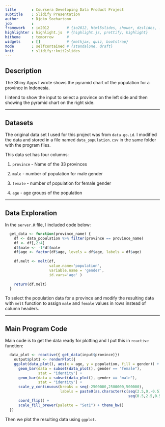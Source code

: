 ---
title       : Coursera Developing Data Product Project
subtitle    : Slidify Presentation
author      : Djoko Soehartono
job         : 
framework   : io2012        # {io2012, html5slides, shower, dzslides, ...}
highlighter : highlight.js  # {highlight.js, prettify, highlight}
hitheme     : tomorrow      # 
widgets     : []            # {mathjax, quiz, bootstrap}
mode        : selfcontained # {standalone, draft}
knit        : slidify::knit2slides
---

## Description


The Shiny Apps I wrote shows the pyramid chart of the population for a province in Indonesia.

I intend to show the input to select a province on the left side and then showing the pyramid chart on the right side.

--- 

## Datasets


The original data set I used for this project was from `data.go.id`.
I modified the data and stored in a file named `data_population.csv` in the same folder with the program files.

This data set has four columns:

1. `province` - Name of the 33 provinces

2. `male` - number of population for male gender

3. `female` - number of population for female gender

4. `age` - age groups of the population

---

## Data Exploration

In the `server.R` file, I included code below:
```r
  get_data <- function(province_name) {
    df <- data_population %>% filter(province == province_name)
    df <- df[,2:4]
    df$male <- -1*df$male
    df$age <- factor(df$age, levels = df$age, labels = df$age)
    
    df.melt <- melt(df, 
                    value.name='population', 
                    variable.name = 'gender', 
                    id.vars='age' )
    
    return(df.melt)
  }
```
To select the population data for a province and modify the resulting data with `melt` function to assign `male` and `female` values in rows instead of column headers.

---

## Main Program Code

Main code is to get the data ready for plotting and I put this in `reactive` function:
```r
  data_plot <- reactive({ get_data(input$province)})
    output$plot1 <- renderPlot({
    ggplot(data_plot(), aes(x = age, y = population, fill = gender)) +
      geom_bar(data = subset(data_plot(), gender == "female"), 
               stat = "identity") +
      geom_bar(data = subset(data_plot(), gender == "male"), 
               stat = "identity") +
      scale_y_continuous(breaks = seq(-2500000,2500000,500000), 
                         labels = paste0(as.character(c(seq(2.5,0,-0.5),
                                                        seq(0.5,2.5,0.5))),"m")) +
      coord_flip() +
      scale_fill_brewer(palette = "Set1") + theme_bw()
  })
```
Then we plot the resulting data using `ggplot`.

<!-- --- -->

<!-- ## Lesson Learned -->


<!-- Lesson learned and conclusion: -->

<!-- 1. Modification of data using `melt` is important to enable 2 sides pyramid plotting for `male` and `female` -->
<!-- 2. `reactive` function is necessary. Error message was returned if we don't use this -->

<!-- --- -->


